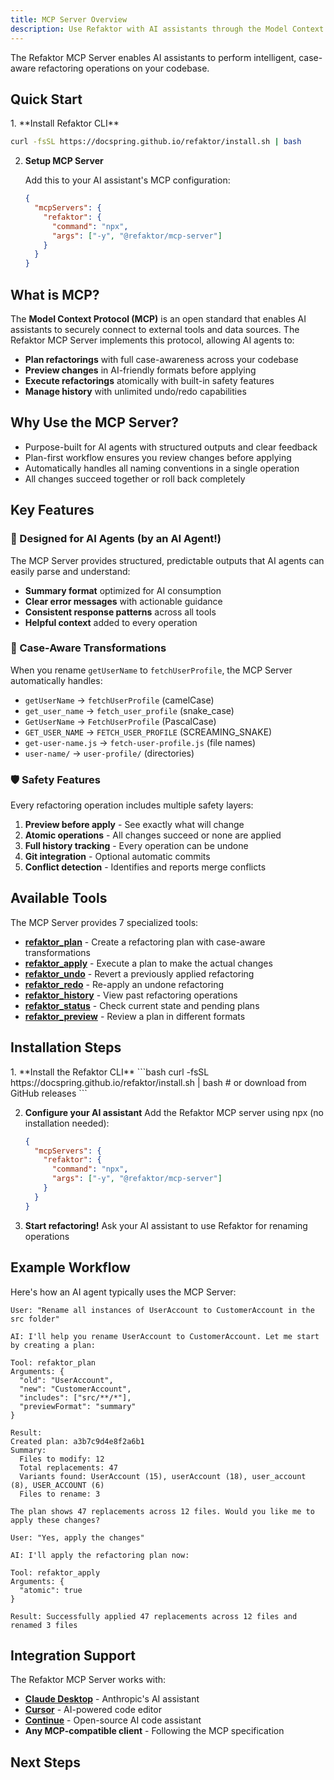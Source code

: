 ```yaml
---
title: MCP Server Overview
description: Use Refaktor with AI assistants through the Model Context Protocol
---
```



The Refaktor MCP Server enables AI assistants to perform intelligent, case-aware refactoring operations on your codebase.

## Quick Start

<Steps>
1. **Install Refaktor CLI**

   ```bash
   curl -fsSL https://docspring.github.io/refaktor/install.sh | bash
   ```

2. **Setup MCP Server**

   Add this to your AI assistant's MCP configuration:
   ```json
   {
     "mcpServers": {
       "refaktor": {
         "command": "npx",
         "args": ["-y", "@refaktor/mcp-server"]
       }
     }
   }
   ```
</Steps>

## What is MCP?

The **Model Context Protocol (MCP)** is an open standard that enables AI assistants to securely connect to external tools and data sources. The Refaktor MCP Server implements this protocol, allowing AI agents to:

- **Plan refactorings** with full case-awareness across your codebase
- **Preview changes** in AI-friendly formats before applying
- **Execute refactorings** atomically with built-in safety features
- **Manage history** with unlimited undo/redo capabilities

## Why Use the MCP Server?

- Purpose-built for AI agents with structured outputs and clear feedback
- Plan-first workflow ensures you review changes before applying
- Automatically handles all naming conventions in a single operation
- All changes succeed together or roll back completely

## Key Features

### 🤖 Designed for AI Agents (by an AI Agent!)

The MCP Server provides structured, predictable outputs that AI agents can easily parse and understand:

- **Summary format** optimized for AI consumption
- **Clear error messages** with actionable guidance
- **Consistent response patterns** across all tools
- **Helpful context** added to every operation

### 🔄 Case-Aware Transformations

When you rename `getUserName` to `fetchUserProfile`, the MCP Server automatically handles:

- `getUserName` → `fetchUserProfile` (camelCase)
- `get_user_name` → `fetch_user_profile` (snake_case)
- `GetUserName` → `FetchUserProfile` (PascalCase)
- `GET_USER_NAME` → `FETCH_USER_PROFILE` (SCREAMING_SNAKE)
- `get-user-name.js` → `fetch-user-profile.js` (file names)
- `user-name/` → `user-profile/` (directories)

### 🛡️ Safety Features

Every refactoring operation includes multiple safety layers:

1. **Preview before apply** - See exactly what will change
2. **Atomic operations** - All changes succeed or none are applied
3. **Full history tracking** - Every operation can be undone
4. **Git integration** - Optional automatic commits
5. **Conflict detection** - Identifies and reports merge conflicts

## Available Tools

The MCP Server provides 7 specialized tools:

- [**refaktor_plan**](/refaktor/mcp/tools#refaktor_plan) - Create a refactoring plan with case-aware transformations
- [**refaktor_apply**](/refaktor/mcp/tools#refaktor_apply) - Execute a plan to make the actual changes
- [**refaktor_undo**](/refaktor/mcp/tools#refaktor_undo) - Revert a previously applied refactoring
- [**refaktor_redo**](/refaktor/mcp/tools#refaktor_redo) - Re-apply an undone refactoring
- [**refaktor_history**](/refaktor/mcp/tools#refaktor_history) - View past refactoring operations
- [**refaktor_status**](/refaktor/mcp/tools#refaktor_status) - Check current state and pending plans
- [**refaktor_preview**](/refaktor/mcp/tools#refaktor_preview) - Review a plan in different formats

## Installation Steps

<Steps>
1. **Install the Refaktor CLI**
   ```bash
   curl -fsSL https://docspring.github.io/refaktor/install.sh | bash
   # or download from GitHub releases
   ```

2. **Configure your AI assistant**
   Add the Refaktor MCP server using npx (no installation needed):
   ```json
   {
     "mcpServers": {
       "refaktor": {
         "command": "npx",
         "args": ["-y", "@refaktor/mcp-server"]
       }
     }
   }
   ```

3. **Start refactoring!**
   Ask your AI assistant to use Refaktor for renaming operations
</Steps>

## Example Workflow

Here's how an AI agent typically uses the MCP Server:

```
User: "Rename all instances of UserAccount to CustomerAccount in the src folder"

AI: I'll help you rename UserAccount to CustomerAccount. Let me start by creating a plan:

Tool: refaktor_plan
Arguments: {
  "old": "UserAccount",
  "new": "CustomerAccount",
  "includes": ["src/**/*"],
  "previewFormat": "summary"
}

Result:
Created plan: a3b7c9d4e8f2a6b1
Summary:
  Files to modify: 12
  Total replacements: 47
  Variants found: UserAccount (15), userAccount (18), user_account (8), USER_ACCOUNT (6)
  Files to rename: 3
  
The plan shows 47 replacements across 12 files. Would you like me to apply these changes?

User: "Yes, apply the changes"

AI: I'll apply the refactoring plan now:

Tool: refaktor_apply
Arguments: {
  "atomic": true
}

Result: Successfully applied 47 replacements across 12 files and renamed 3 files
```

## Integration Support

The Refaktor MCP Server works with:

- **[Claude Desktop](https://claude.ai)** - Anthropic's AI assistant
- **[Cursor](https://cursor.sh)** - AI-powered code editor
- **[Continue](https://continue.dev)** - Open-source AI code assistant
- **Any MCP-compatible client** - Following the MCP specification

## Next Steps

<LinkCard
  title="Installation Guide"
  href="/refaktor/mcp/installation"
  description="Step-by-step setup instructions for different platforms"
/>

<LinkCard
  title="Configuration"
  href="/refaktor/mcp/configuration"
  description="Configure the MCP Server for your environment"
/>

<LinkCard
  title="Tools Reference"
  href="/refaktor/mcp/tools"
  description="Detailed documentation for each MCP tool"
/>

<LinkCard
  title="Usage Examples"
  href="/refaktor/mcp/examples"
  description="Real-world refactoring scenarios and patterns"
/>
